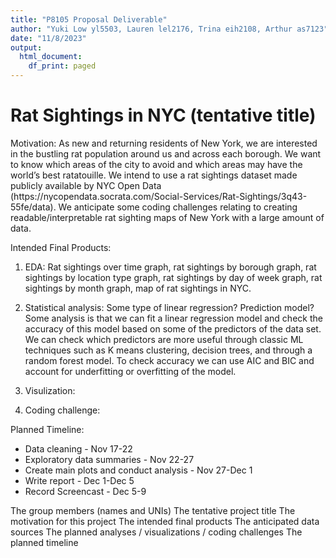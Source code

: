 ```yaml
---
title: "P8105 Proposal Deliverable"
author: "Yuki Low yl5503, Lauren lel2176, Trina eih2108, Arthur as7123"
date: "11/8/2023"
output:
  html_document:
    df_print: paged
---
```


# Rat Sightings in NYC (tentative title)

Motivation: As new and returning residents of New York, we are interested in the bustling rat population around us and across each borough. We want to know which areas of the city to avoid and which areas may have the world's best ratatouille. We intend to use a rat sightings dataset made publicly available by NYC Open Data (https://nycopendata.socrata.com/Social-Services/Rat-Sightings/3q43-55fe/data). We anticipate some coding challenges relating to creating readable/interpretable rat sighting maps of New York with a large amount of data. 

Intended Final Products: 

1) EDA: Rat sightings over time graph, rat sightings by borough graph, rat sightings by location type graph, rat sightings by day of week graph, rat sightings by month graph, map of rat sightings in NYC.

2) Statistical analysis: Some type of linear regression? Prediction model? Some analysis is that we can fit a linear regression model and check the accuracy of this model based on some of the predictors of the data set. We can check which predictors are more useful through classic ML techniques such as K means clustering, decision trees, and through a random forest model. To check accuracy we can use AIC and BIC and account for underfitting or overfitting of the model.

3) Visulization: 

4) Coding challenge: 




Planned Timeline:

- Data cleaning - Nov 17-22
- Exploratory data summaries - Nov 22-27
- Create main plots and conduct analysis - Nov 27-Dec 1
- Write report - Dec 1-Dec 5
- Record Screencast - Dec 5-9


The group members (names and UNIs) 
The tentative project title
The motivation for this project
The intended final products
The anticipated data sources
The planned analyses / visualizations / coding challenges
The planned timeline
